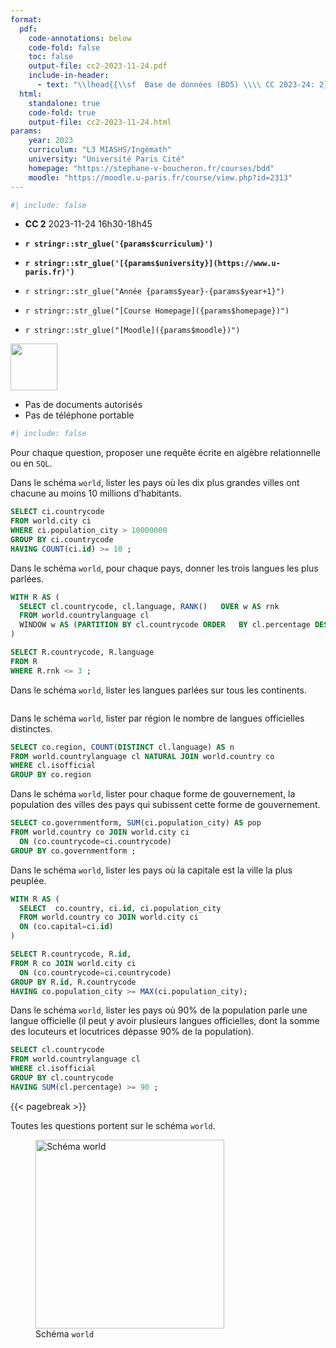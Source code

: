 ```yaml
---
format:
  pdf:
    code-annotations: below
    code-fold: false
    toc: false
    output-file: cc2-2023-11-24.pdf
    include-in-header:
      - text: "\\lhead{{\\sf  Base de données (BD5) \\\\ CC 2023-24: 2}}"
  html:
    standalone: true
    code-fold: true
    output-file: cc2-2023-11-24.html
params:
    year: 2023
    curriculum: "L3 MIASHS/Ingémath"
    university: "Université Paris Cité"
    homepage: "https://stephane-v-boucheron.fr/courses/bdd"
    moodle: "https://moodle.u-paris.fr/course/view.php?id=2313"
---
```



```r
#| include: false
```


::: {layout="[80,20]"}

::: {#first-column}



- **CC 2** 2023-11-24 16h30-18h45

- **`r stringr::str_glue('{params$curriculum}')`**
- **`r stringr::str_glue('[{params$university}](https://www.u-paris.fr)')`**
- `r stringr::str_glue("Année {params$year}-{params$year+1}")`
- `r stringr::str_glue("[Course Homepage]({params$homepage})")`  
- `r stringr::str_glue("[Moodle]({params$moodle})")`

::: 

::: {#second-column}
![](/images/UniversiteParis_monogramme_couleur_RVB.png){align="right" style="size:50px;" width=75}
:::

:::

::: {.content-hidden when-profile="solution"}
::: {.callout-caution}

- Pas de documents autorisés
- Pas de téléphone portable 

:::
:::

```r
#| include: false
```


::: {.callout-tip}
Pour chaque question, proposer une requête écrite en algèbre relationnelle ou en `SQL`. 
:::


::: {.callout-note  title="Question 1"}  

Dans le schéma `world`, lister les pays où les dix plus grandes villes ont chacune 
au moins 10 millions d'habitants. 


:::

::: {.content-visible when-profile="solution"}

::::: {.callout-tip title="Solution"}

```.sql
SELECT ci.countrycode
FROM world.city ci 
WHERE ci.population_city > 10000000
GROUP BY ci.countrycode 
HAVING COUNT(ci.id) >= 10 ;
```

:::::

:::


::: {.callout-note  title="Question 2"}  

Dans le schéma `world`, pour chaque pays, donner les trois langues les plus parlées.  
 
:::

::: {.content-visible when-profile="solution"}

::::: {.callout-tip title="Solution"}


```.sql
WITH R AS (
  SELECT cl.countrycode, cl.language, RANK()   OVER w AS rnk 
  FROM world.countrylanguage cl 
  WINDOW w AS (PARTITION BY cl.countrycode ORDER   BY cl.percentage DESC)
)

SELECT R.countrycode, R.language
FROM R
WHERE R.rnk <= 3 ;
```

:::::

:::


::: {.callout-note  title="Question 3"}  

Dans le schéma `world`, lister les langues parlées sur tous les continents. 

:::


::: {.content-visible when-profile="solution"}

::::: {.callout-tip title="Solution"}


```.sql

```

:::::

:::

::: {.callout-note  title="Question 4"}  


Dans le schéma `world`, lister par région le nombre de langues officielles distinctes.


:::


::: {.content-visible when-profile="solution"}

::::: {.callout-tip title="Solution"}


```.sql
SELECT co.region, COUNT(DISTINCT cl.language) AS n
FROM world.countrylanguage cl NATURAL JOIN world.country co 
WHERE cl.isofficial
GROUP BY co.region
```

:::::

:::


::: {.callout-note  title="Question 5"}  

Dans le schéma `world`, lister pour chaque forme de gouvernement, la population des villes des pays qui subissent cette forme de gouvernement.


:::


::: {.content-visible when-profile="solution"}

::::: {.callout-tip title="Solution"}


```.sql
SELECT co.governmentform, SUM(ci.population_city) AS pop
FROM world.country co JOIN world.city ci 
  ON (co.countrycode=ci.countrycode)
GROUP BY co.governmentform ;
```

:::::

:::



::: {.callout-note  title="Question 6"}  

Dans le schéma `world`, lister les pays où la capitale est 
la ville la plus peuplée.


:::


::: {.content-visible when-profile="solution"}

::::: {.callout-tip title="Solution"}


```.sql
WITH R AS (
  SELECT  co.country, ci.id, ci.population_city
  FROM world.country co JOIN world.city ci 
  ON (co.capital=ci.id)
)

SELECT R.countrycode, R.id, 
FROM R co JOIN world.city ci 
  ON (co.countrycode=ci.countrycode)
GROUP BY R.id, R.countrycode 
HAVING co.population_city >= MAX(ci.population_city);
```

:::::

:::


::: {.callout-note  title="Question 7"}  

Dans le schéma `world`, lister les pays où $90\%$ de la population
parle une langue officielle (il peut y avoir plusieurs langues
officielles, dont la somme des locuteurs et locutrices dépasse
$90\%$ de la population).


:::

::: {.content-visible when-profile="solution"}

::::: {.callout-tip title="Solution"}


```.sql
SELECT cl.countrycode
FROM world.countrylanguage cl 
WHERE cl.isofficial
GROUP BY cl.countrycode
HAVING SUM(cl.percentage) >= 90 ;
```

:::::

:::


{{< pagebreak >}}


Toutes les questions portent sur le schéma `world`.


![Schéma `world`](/images/world.png){width=8cm}

